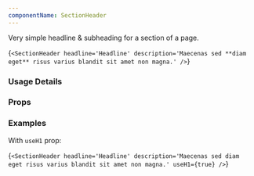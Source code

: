 ```yaml
---
componentName: SectionHeader
---
```


Very simple headline & subheading for a section of a page.

<LiveComponent>{`<SectionHeader
  headline='Headline'
  description='Maecenas sed **diam eget** risus varius blandit sit amet non magna.'
/>`}</LiveComponent>

### Usage Details

<UsageDetails packageName="@hashicorp/react-section-header" />

### Props

<PropsTable props={componentProps} />

### Examples

With `useH1` prop:

<LiveComponent>{`<SectionHeader
  headline='Headline'
  description='Maecenas sed diam eget risus varius blandit sit amet non magna.'
  useH1={true}
/>`}</LiveComponent>
